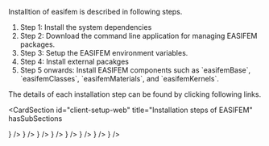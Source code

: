 
<span>

Installtion of easifem is described in following steps.

</span>
<ol>
<li>
Step 1: Install the system dependencies
</li>
<li>
Step 2: Download the command line application for managing EASIFEM packages.
</li>
<li>
Step 3: Setup the EASIFEM environment variables.
</li>
<li>
Step 4: Install external pacakges
</li>
<li>
Step 5 onwards: Install EASIFEM components such as `easifemBase`, `easifemClasses`, `easifemMaterials`, and `easifemKernels`.
</li>
</ol>

<span>
  The details of each installation step can be found by clicking following
  links.
</span>

<CardSection
  id="client-setup-web"
  title="Installation steps of EASIFEM"
  hasSubSections
>
  <CardSection id="web-sdk" title="">
    <Card
      title="Step 1: System requirements"
      to={props.addParticipantPath + '/install-system-requirements'}
      icon={<SystemInstallIcon />}
    />
    <Card
      title="Step 2: EASIFEM CLI"
      to={props.addParticipantPath + '/install-easifem-cli'}
      icon={<CodepenIcon />}
    />
    <Card
      title="Step 3: Environment variables"
      to={props.addParticipantPath + '/setup-environment'}
      icon={<CommandIcon />}
    />
    <Card
      title="Step 4: External packages"
      to={props.addParticipantPath + '/install-extpkgs'}
      icon={<SystemInstallIcon />}
    />
    <Card
      title="Step 6: easifemBase"
      to={props.addParticipantPath + '/install-easifem-base'}
      icon={<EasifemBaseIcon />}
    />
    <Card
      title="Step 7: easifemClasses"
      to={props.addParticipantPath + '/install-easifem-classes'}
      icon={<EasifemClassesIcon />}
    />
    <Card
      title="Step 8: easifemMaterials"
      to={props.addParticipantPath + '/install-easifem-materials'}
      icon={<EasifemMaterialsIcon />}
    />
    <Card
      title="Step 9: easifemMaterials"
      to={props.addParticipantPath + '/install-easifem-kernels'}
      icon={<EasifemKernelsIcon />}
    />
  </CardSection>
</CardSection>
